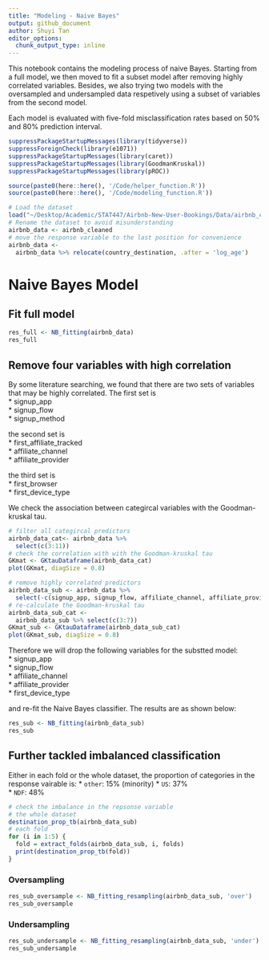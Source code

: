 ```yaml
---
title: "Modeling - Naive Bayes"
output: github_document  
author: Shuyi Tan
editor_options: 
  chunk_output_type: inline
---
```


This notebook contains the modeling process of naive Bayes. Starting from a full model, we then moved to fit a subset model after removing highly correlated variables. Besides, we also trying two models with the oversampled and undersampled data respetively using a subset of variables from the second model.   

Each model is evaluated with five-fold misclassification rates based on 50% and 80% prediction interval. 

```r
suppressPackageStartupMessages(library(tidyverse))
suppressForeignCheck(library(e1071))
suppressPackageStartupMessages(library(caret))
suppressPackageStartupMessages(library(GoodmanKruskal))
suppressPackageStartupMessages(library(pROC))
```


```r
source(paste0(here::here(), '/Code/helper_function.R'))
source(paste0(here::here(), '/Code/modeling_function.R'))
```


```r
# Load the dataset
load("~/Desktop/Academic/STAT447/Airbnb-New-User-Bookings/Data/airbnb_cleaned.Rdata")
# Rename the dataset to avoid misunderstanding 
airbnb_data <- airbnb_cleaned
# move the response variable to the last position for convenience
airbnb_data <-
  airbnb_data %>% relocate(country_destination, .after = 'log_age')
```



# Naive Bayes Model 

## Fit full model 
```r
res_full <- NB_fitting(airbnb_data)
res_full
```


## Remove four variables with high correlation 
By some literature searching, we found that there are two sets of variables that may be highly correlated. The first set is   
* signup_app  
* signup_flow  
* signup_method  


the second set is  
* first_affiliate_tracked  
* affiliate_channel  
* affiliate_provider  

the third set is  
* first_browser  
* first_device_type  

We check the association between categircal variables with the Goodman-kruskal tau. 

```r
# filter all categircal predictors 
airbnb_data_cat<- airbnb_data %>%
  select(c(3:11))
# check the correlation with with the Goodman-kruskal tau
GKmat <- GKtauDataframe(airbnb_data_cat)
plot(GKmat, diagSize = 0.8)
```

```r
# remove highly correlated predictors 
airbnb_data_sub <- airbnb_data %>% 
  select(-c(signup_app, signup_flow, affiliate_channel, affiliate_provider, first_device_type))
# re-calculate the Goodman-kruskal tau
airbnb_data_sub_cat <- 
  airbnb_data_sub %>% select(c(3:7))
GKmat_sub <- GKtauDataframe(airbnb_data_sub_cat)
plot(GKmat_sub, diagSize = 0.8)
```


Therefore we will drop the following variables for the substted model:    
* signup_app  
* signup_flow  
* affiliate_channel  
* affiliate_provider  
* first_device_type   


and re-fit the Naive Bayes classifier. The results are as shown below:  

```r
res_sub <- NB_fitting(airbnb_data_sub)
res_sub
```

## Further tackled imbalanced classification 
Either in each fold or the whole dataset, the proportion of categories in the response vairable is: 
* `other`: 15%  (minority)
* `US`: 37%  
* `NDF`:  48%  

```r
# check the imbalance in the repsonse variable
# the whole dataset
destination_prop_tb(airbnb_data_sub)
# each fold
for (i in 1:5) {
  fold = extract_folds(airbnb_data_sub, i, folds)
  print(destination_prop_tb(fold))
}
```

### Oversampling
```r
res_sub_oversample <- NB_fitting_resampling(airbnb_data_sub, 'over')
res_sub_oversample
```
### Undersampling 
```r
res_sub_undersample <- NB_fitting_resampling(airbnb_data_sub, 'under')
res_sub_undersample
```
